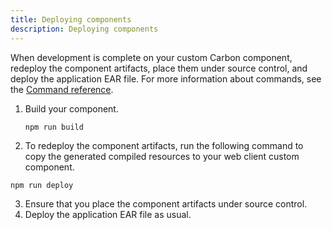 ```yaml
---
title: Deploying components
description: Deploying components
---
```


When development is complete on your custom Carbon component, redeploy the component artifacts, place them under source control, and deploy the application EAR file.
For more information about commands, see the [Command reference](command-reference). 
 
1. Build your component.

   ``` 
   npm run build
   ```
2.  To redeploy the component artifacts, run the following command to copy the generated compiled resources to your web client custom component.

   ```
   npm run deploy
   ```
3. Ensure that you place the component artifacts under source control.
4. Deploy the application EAR file as usual.
